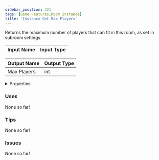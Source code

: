 ```yaml
---
sidebar_position: 321
tags: [Game Features,Room Instance]
title: 'Instance Get Max Players'
---
```


Returns the maximum number of players that can fit in this room, as set in subroom settings.




<EsbSvg />

| Input Name | Input Type |
|-----------|-----------|

| Output Name | Output Type |
|-----------|-----------|
| Max Players | int |


<details>
  <summary>Properties</summary>
  <div>
    <div>
    <table>
      <thead>
        <tr>
          <th>Is beta required?</th>
          <th>❌</th>
        </tr>
        <tr>
          <th>Is this chip a trolling risk?</th>
          <th>❌</th>
        </tr>
        <tr>
          <th>Is this chip a role assignment risk?</th>
          <th>❌</th>
        </tr>
        <tr>
          <th>Chip UUID</th>
          <th>af660f62-d086-4731-ab9d-9a8e8a25c77e</th>
        </tr>
      </thead>
    </table>
    </div>
  </div>
</details>

### Uses

None so far!

### Tips

None so far!

### Issues

None so far!